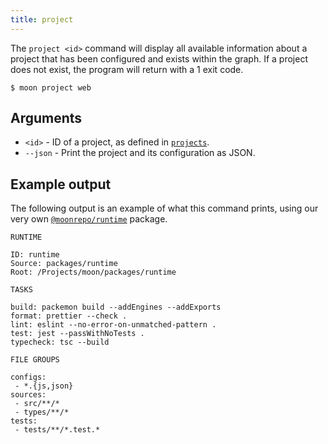 ```yaml
---
title: project
---
```


The `project <id>` command will display all available information about a project that has been
configured and exists within the graph. If a project does not exist, the program will return with a
1 exit code.

```shell
$ moon project web
```

## Arguments

- `<id>` - ID of a project, as defined in [`projects`](../config/workspace#projects).
- `--json` - Print the project and its configuration as JSON.

## Example output

The following output is an example of what this command prints, using our very own
[`@moonrepo/runtime`](/api/runtime) package.

```
RUNTIME

ID: runtime
Source: packages/runtime
Root: /Projects/moon/packages/runtime

TASKS

build: packemon build --addEngines --addExports
format: prettier --check .
lint: eslint --no-error-on-unmatched-pattern .
test: jest --passWithNoTests .
typecheck: tsc --build

FILE GROUPS

configs:
 - *.{js,json}
sources:
 - src/**/*
 - types/**/*
tests:
 - tests/**/*.test.*
```
